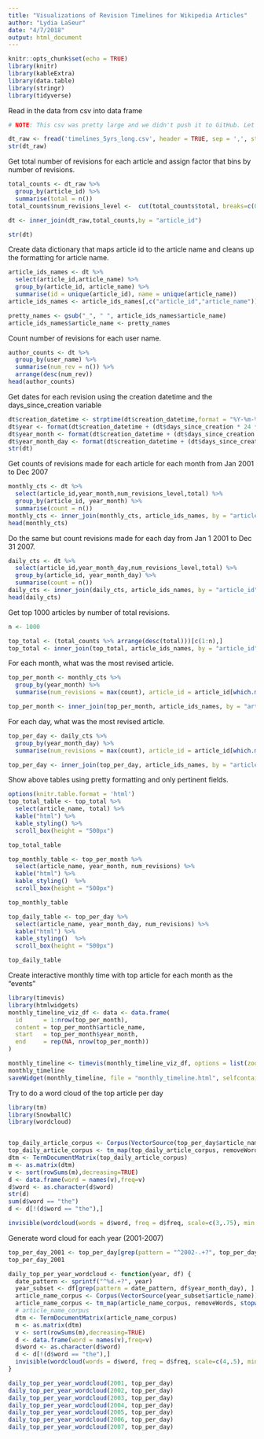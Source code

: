 ```yaml
---
title: "Visualizations of Revision Timelines for Wikipedia Articles"
author: "Lydia LaSeur"
date: "4/7/2018"
output: html_document
---
```


```r
knitr::opts_chunk$set(echo = TRUE)
library(knitr)
library(kableExtra)
library(data.table)
library(stringr)
library(tidyverse)
```
Read in the data from csv into data frame
```r
# NOTE: This csv was pretty large and we didn't push it to GitHub. Let us know if you would like to run any of this using that file and we can get it you.

dt_raw <- fread('timelines_5yrs_long.csv', header = TRUE, sep = ',', stringsAsFactors = FALSE)
str(dt_raw)
```
Get total number of revisions for each article and assign factor that bins by number of revisions.
```r
total_counts <- dt_raw %>%
  group_by(article_id) %>%
  summarise(total = n())
total_counts$num_revisions_level <-  cut(total_counts$total, breaks=c(0,2,10,25,100, 500, max(total_counts$total)), labels=c("1-2", "3-10", "10-25", "25-100", "100-500", "500-"))

dt <- inner_join(dt_raw,total_counts,by = "article_id")

str(dt)
```


Create data dictionary that maps article id to the article name and cleans up the formatting for article name.
```r
article_ids_names <- dt %>%
  select(article_id,article_name) %>%
  group_by(article_id, article_name) %>%
  summarise(id = unique(article_id), name = unique(article_name))
article_ids_names <- article_ids_names[,c("article_id","article_name")]

pretty_names <- gsub("_", " ", article_ids_names$article_name)
article_ids_names$article_name <- pretty_names
```

Count number of revisions for each user name.
```r
author_counts <- dt %>%
  group_by(user_name) %>%
  summarise(num_rev = n()) %>%
  arrange(desc(num_rev))
head(author_counts)
```

Get dates for each revision using the creation datetime and the days_since_creation variable
```r
dt$creation_datetime <- strptime(dt$creation_datetime,format = "%Y-%m-%d %H:%M:%S")
dt$year <- format(dt$creation_datetime + (dt$days_since_creation * 24 * 60 * 60), format = "%Y")
dt$year_month <- format(dt$creation_datetime + (dt$days_since_creation * 24 * 60 * 60), format = "%Y-%m")
dt$year_month_day <- format(dt$creation_datetime + (dt$days_since_creation * 24 * 60 * 60), format = "%Y-%m-%d")
str(dt)
```
Get counts of revisions made for each article for each month from Jan 2001 to Dec 2007
```r
monthly_cts <- dt %>%
  select(article_id,year_month,num_revisions_level,total) %>%
  group_by(article_id, year_month) %>%
  summarise(count = n())
monthly_cts <- inner_join(monthly_cts, article_ids_names, by = "article_id")
head(monthly_cts)
```
Do the same but count revisions made for each day from Jan 1 2001 to Dec 31 2007.  
```r
daily_cts <- dt %>%
  select(article_id,year_month_day,num_revisions_level,total) %>%
  group_by(article_id, year_month_day) %>%
  summarise(count = n())
daily_cts <- inner_join(daily_cts, article_ids_names, by = "article_id")
head(daily_cts)
```

Get top 1000 articles by number of total revisions.  
```r
n <- 1000

top_total <- (total_counts %>% arrange(desc(total)))[c(1:n),]
top_total <- inner_join(top_total, article_ids_names, by = "article_id")

```

For each month, what was the most revised article.  
```r
top_per_month <- monthly_cts %>%
  group_by(year_month) %>%
  summarise(num_revisions = max(count), article_id = article_id[which.max(count)]) 

top_per_month <- inner_join(top_per_month, article_ids_names, by = "article_id")
```

For each day, what was the most revised article.  
```r

top_per_day <- daily_cts %>%
  group_by(year_month_day) %>%
  summarise(num_revisions = max(count), article_id = article_id[which.max(count)]) 

top_per_day <- inner_join(top_per_day, article_ids_names, by = "article_id")
```

Show above tables using pretty formatting and only pertinent fields.   
```r
options(knitr.table.format = 'html')
top_total_table <- top_total %>%
  select(article_name, total) %>%
  kable("html") %>%
  kable_styling() %>%
  scroll_box(height = "500px")

top_total_table

top_monthly_table <- top_per_month %>%
  select(article_name, year_month, num_revisions) %>%
  kable("html") %>%
  kable_styling()  %>%
  scroll_box(height = "500px")

top_monthly_table

top_daily_table <- top_per_day %>%
  select(article_name, year_month_day, num_revisions) %>%
  kable("html") %>%
  kable_styling()  %>%
  scroll_box(height = "500px")

top_daily_table
```

Create interactive monthly time with top article for each month as the "events"  
```r
library(timevis)
library(htmlwidgets)
monthly_timeline_viz_df <- data <- data.frame(
  id      = 1:nrow(top_per_month),
  content = top_per_month$article_name,
  start   = top_per_month$year_month,
  end     = rep(NA, nrow(top_per_month))
)

monthly_timeline <- timevis(monthly_timeline_viz_df, options = list(zoomable = TRUE, horizontalScroll = TRUE, min = "2000-12", max = "2008-02", maxHeight = 300, minheight = 200, zoomMin = 1.5e10, zoomMax = 2.5e11))
monthly_timeline
saveWidget(monthly_timeline, file = "monthly_timeline.html", selfcontained = FALSE)
```
Try to do a word cloud of the top article per day
```r
library(tm)
library(SnowballC)
library(wordcloud)


top_daily_article_corpus <- Corpus(VectorSource(top_per_day$article_name))
top_daily_article_corpus <- tm_map(top_daily_article_corpus, removeWords, stopwords("english"))
dtm <- TermDocumentMatrix(top_daily_article_corpus)
m <- as.matrix(dtm)
v <- sort(rowSums(m),decreasing=TRUE)
d <- data.frame(word = names(v),freq=v)
d$word <- as.character(d$word)
str(d)
sum(d$word == "the")
d <- d[!(d$word == "the"),]

invisible(wordcloud(words = d$word, freq = d$freq, scale=c(3,.75), min.freq = 2, random.order = FALSE ,colors=brewer.pal(8, "Dark2"), max.words = 200))


```
Generate word cloud for each year (2001-2007)
```r
top_per_day_2001 <- top_per_day[grep(pattern = "^2002-.+?", top_per_day$year_month_day), ]
top_per_day_2001

daily_top_per_year_wordcloud <- function(year, df) {
  date_pattern <- sprintf("^%d.+?", year)
  year_subset <- df[grep(pattern = date_pattern, df$year_month_day), ]
  article_name_corpus <- Corpus(VectorSource(year_subset$article_name))
  article_name_corpus <- tm_map(article_name_corpus, removeWords, stopwords("english"))
  # article_name_corpus
  dtm <- TermDocumentMatrix(article_name_corpus)
  m <- as.matrix(dtm)
  v <- sort(rowSums(m),decreasing=TRUE)
  d <- data.frame(word = names(v),freq=v)
  d$word <- as.character(d$word)
  d <- d[!(d$word == "the"),]
  invisible(wordcloud(words = d$word, freq = d$freq, scale=c(4,.5), min.freq = 2, random.order = FALSE ,colors=brewer.pal(8, "Dark2"), max.words = 100))
}

daily_top_per_year_wordcloud(2001, top_per_day)
daily_top_per_year_wordcloud(2002, top_per_day)
daily_top_per_year_wordcloud(2003, top_per_day)
daily_top_per_year_wordcloud(2004, top_per_day)
daily_top_per_year_wordcloud(2005, top_per_day)
daily_top_per_year_wordcloud(2006, top_per_day)
daily_top_per_year_wordcloud(2007, top_per_day)
```

